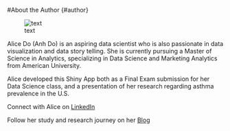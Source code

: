 #About the Author {#author}

![text](./Data/AnhDo_photo.jpg)

Alice Do (Anh Do) is an aspiring data scientist who is also passionate in data visualization and data story telling. She is currently pursuing a Master of Science in Analytics, specializing in Data Science and Marketing Analytics from American University.

Alice developed this Shiny App both as a Final Exam submission for her Data Science class, and a presentation of her research regarding asthma prevalence in the U.S. 

Connect with Alice on [LinkedIn](https://www.linkedin.com/in/anhphuongdo/)  


Follow her study and research journey on her [Blog](https://anhstudiesdata.wordpress.com/about-me/)  